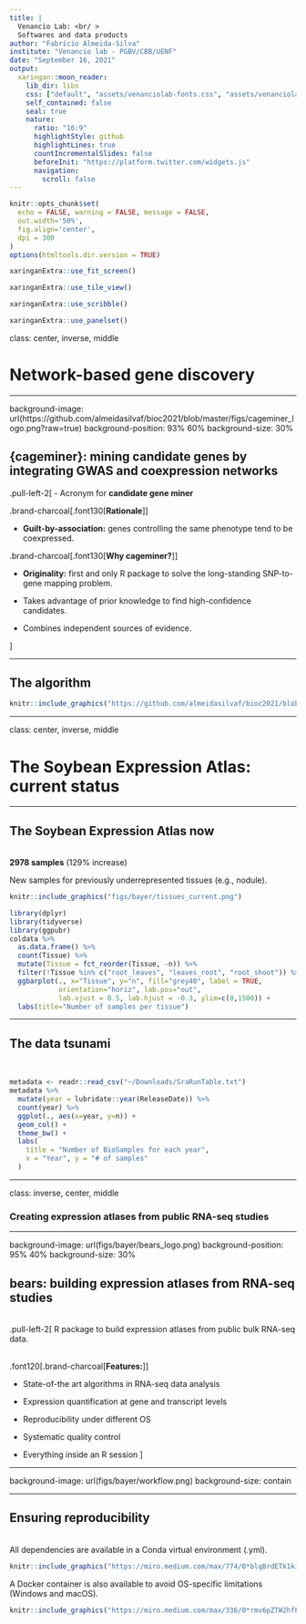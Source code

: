 ```yaml
---
title: |
  Venancio Lab: <br/ >
  Softwares and data products
author: "Fabrício Almeida-Silva"
institute: "Venancio lab - PGBV/CBB/UENF"
date: "September 16, 2021"
output:
  xaringan::moon_reader:
    lib_dir: libs
    css: ["default", "assets/venanciolab-fonts.css", "assets/venanciolab.css"]
    self_contained: false
    seal: true
    nature:
      ratio: "16:9"
      highlightStyle: github
      highlightLines: true
      countIncrementalSlides: false
      beforeInit: "https://platform.twitter.com/widgets.js"
      navigation:
        scroll: false
---
```


```r
knitr::opts_chunk$set(
  echo = FALSE, warning = FALSE, message = FALSE,
  out.width='50%',
  fig.align='center', 
  dpi = 300
)
options(htmltools.dir.version = TRUE)
```

```r
xaringanExtra::use_fit_screen()
```

```r
xaringanExtra::use_tile_view()
```

```r
xaringanExtra::use_scribble()
```

```r
xaringanExtra::use_panelset()
```

class: center, inverse, middle

# Network-based gene discovery

---

background-image: url(https://github.com/almeidasilvaf/bioc2021/blob/master/figs/cageminer_logo.png?raw=true)
background-position: 93% 60%
background-size: 30%

## {cageminer}: mining candidate genes by integrating GWAS and coexpression networks

.pull-left-2[
- Acronym for **candidate gene miner**

.brand-charcoal[.font130[**Rationale**]]

- **Guilt-by-association:** genes controlling the same phenotype tend to be coexpressed.

.brand-charcoal[.font130[**Why cageminer?**]]

- **Originality:** first and only R package to solve the long-standing SNP-to-gene mapping problem.

- Takes advantage of prior knowledge to find high-confidence candidates.

- Combines independent sources of evidence.

]

---

## The algorithm

```r
knitr::include_graphics("https://github.com/almeidasilvaf/bioc2021/blob/master/figs/Fig1.png?raw=true")
```

---

class: center, inverse, middle

# The Soybean Expression Atlas: current status

---

## The Soybean Expression Atlas now

<br />
**2978 samples** (129% increase)

New samples for previously underrepresented tissues (e.g., nodule).

```r
knitr::include_graphics("figs/bayer/tissues_current.png")
```

```r
library(dplyr)
library(tidyverse)
library(ggpubr)
coldata %>%
  as.data.frame() %>%
  count(Tissue) %>%
  mutate(Tissue = fct_reorder(Tissue, -n)) %>%
  filter(!Tissue %in% c("root_leaves", "leaves_root", "root_shoot")) %>%
  ggbarplot(., x="Tissue", y="n", fill="grey40", label = TRUE, 
            orientation="horiz", lab.pos="out", 
            lab.vjust = 0.5, lab.hjust = -0.3, ylim=c(0,1500)) +
  labs(title="Number of samples per tissue")
```

---

## The data tsunami

<br />
```r
metadata <- readr::read_csv("~/Downloads/SraRunTable.txt")
metadata %>%
  mutate(year = lubridate::year(ReleaseDate)) %>%
  count(year) %>%
  ggplot(., aes(x=year, y=n)) +
  geom_col() +
  theme_bw() +
  labs(
    title = "Number of BioSamples for each year",
    x = "Year", y = "# of samples"
  )
```

---

class: inverse, center, middle

### Creating expression atlases from public RNA-seq studies

---

background-image: url(figs/bayer/bears_logo.png)
background-position: 95% 40%
background-size: 30%

## bears: building expression atlases from RNA-seq studies

<br />
.pull-left-2[
R package to build expression atlases from public bulk RNA-seq data.

<br />
.font120[.brand-charcoal[**Features:**]]

- State-of-the art algorithms in RNA-seq data analysis

- Expression quantification at gene and transcript levels

- Reproducibility under different OS

- Systematic quality control

- Everything inside an R session
]

---

background-image: url(figs/bayer/workflow.png)
background-size: contain

---

## Ensuring reproducibility

<br />
All dependencies are available in a Conda virtual environment (.yml).

```r
knitr::include_graphics("https://miro.medium.com/max/774/0*blqBrdETk1kiMq5D.png")
```

A Docker container is also available to avoid OS-specific limitations (Windows and macOS).

```r
knitr::include_graphics("https://miro.medium.com/max/336/0*rmv6pZTW2hfP2XYd.png")
```
